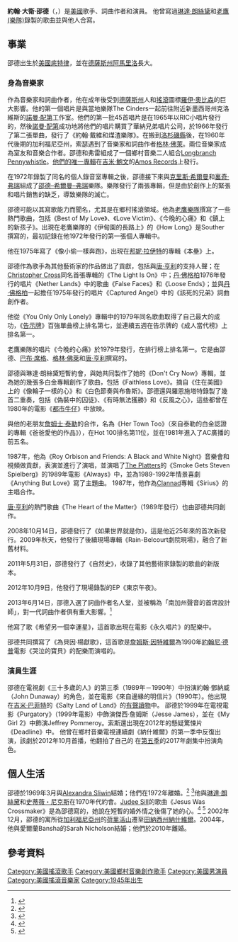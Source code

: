{{Infobox musical artist 
| name = J.D. 邵德<br>J.D. Souther
| image = JD Souther.JPG
| caption =J.D. 邵德在2008年的表演
| background = 歌手
| birth_name = 約翰·大衛·邵德<br>John David Souther
| birth_date = {{birth date and age|1945|11|2}}
| birth_place = {{USA}}[[密歇根州|密歇根州]][[底特律|底特律]]
| genre = [[搖滾樂|搖滾樂]]、[[鄉村音樂|鄉村音樂]]
| occupation = 歌手、詞曲作者、音樂家
| instrument = 吉他、人聲
| years_active = 1970年至今
| label = [[Elektra_Records|Elektra]]
| associated_acts = [[老鷹_(樂隊)|老鷹樂隊]]、[[Longbranch_Pennywhistle|Longbranch Pennywhistle]]、[[詹姆士·泰勒|詹姆士·泰勒]]、[[琳達·朗絲黛|琳達·朗絲黛]]、[[邵德–希爾曼–弗瑞|邵德–希爾曼–弗瑞]]
| website = {{URL|www.jdsouther.net}}
}}

'''約翰·大衛·邵德'''（{{lang-en|John David Souther}}，{{bd|1945年|11月2日||}}）是[[美國|美國]]歌手、詞曲作者和演員。 他曾寫過[[琳達·朗絲黛|琳達·朗絲黛]]和[[老鷹_(樂隊)|老鷹 (樂隊)]]錄製的歌曲並與他人合寫。

==事業==
邵德出生於[[美國|美國]][[底特律_(密歇根州)|底特律]]，並在[[德薩斯州|德薩斯州]][[阿馬里洛|阿馬里洛]]長大。

===身為音樂家===
作為音樂家和詞曲作者，他在成年後受到[[德薩斯州|德薩斯州]]人和[[搖滾|搖滾]]圖標[[羅伊·奧比森|羅伊·奧比森]]的巨大影響。他的第一個唱片是與當地樂隊The Cinders一起前往附近新墨西哥州克洛維斯的[[諾曼·配第|諾曼·配第]]工作室。他們的第一批45首唱片是在1965年以RIC小唱片發行的，然後[[諾曼·配第|諾曼·配第]]成功地將他們的唱片購買了華納兄弟唱片公司，於1966年發行了第二張單曲，發行了《約翰·戴維和煤渣樂隊》。在搬到[[洛杉磯縣|洛杉磯縣]]後，在1960年代後期的加利福尼亞州，索瑟遇到了音樂家和詞曲作者[[格林·佛萊|格林·佛萊]]。兩位音樂家成為室友和音樂合作者。邵德和弗雷組成了一個鄉村音樂二人組合[[Longbranch_Pennywhistle|Longbranch Pennywhistle]]。[[Longbranch_Pennywhistle_(專輯)|他們的唯一專輯]]在[[吉米·鮑文|吉米·鮑文]]的[[Amos_Records|Amos Records]]上發行。

在1972年錄製了同名的個人錄音室專輯之後，邵德接下來與[[克里斯·希爾曼|克里斯·希爾曼]]和[[裏奇·弗瑞|裏奇·弗瑞]]組成了[[邵德–希爾曼–弗瑞|邵德–希爾曼–弗瑞]]樂隊。樂隊發行了兩張專輯，但是由於創作上的緊張和唱片銷售的缺乏，導致樂隊的滅亡。

邵德可能以其寫歌能力而聞名，尤其是在鄉村搖滾領域。他為[[老鷹_(樂隊)|老鷹樂隊]]撰寫了一些熱門歌曲，包括《Best of My Love》、《Love Victim》、《今晚的心痛》和《鎮上的新孩子》。出現在老鷹樂隊的《伊甸園的長路上》的《How Long》是Souther撰寫的，最初記錄在他1972年發行的第一張個人專輯中。

他在1975年寫了《像小偷一樣奔跑》，出現在[[邦妮·拉伊特|邦妮·拉伊特]]的專輯《本壘》上。

邵德作為歌手為其他藝術家的作品做出了貢獻，包括與[[唐·亨利|唐·亨利]]的支持人聲；在[[Christopher_Cross|Christopher Cross]]同名首張專輯的《The Light Is On》中；[[丹·佛格柏|丹·佛格柏]]1976年發行的唱片《Nether Lands》中的歌曲《False Faces》和《Loose Ends》；並與[[丹·佛格柏|丹·佛格柏]]一起擔任1975年發行的唱片《Captured Angel》中的《該死的兄弟》詞曲創作者。

他從《You Only Only Lonely》專輯中的1979年同名歌曲取得了自己最大的成功，《[[告示牌|告示牌]]》百強單曲榜上排名第七，並連續五週在告示牌的《成人當代榜》上排名第一。

老鷹樂隊的唱片《今晚的心痛》於1979年發行，在排行榜上排名第一。它是由邵德、[[巴布·席格|巴布·席格]]、[[格林·佛萊|格林·佛萊]]和[[唐·亨利|唐·亨利]]撰寫的。

邵德與琳達·朗絲黛短暫約會，與她共同製作了她的《Don't Cry Now》專輯，並為她的幾張多白金專輯創作了歌曲，包括《Faithless Love》。摘自《住在美國》上的《像輪子一樣的心》和《白色節奏與布魯斯》。邵德還與羅恩施塔特錄製了幾首二重奏，包括《偽裝中的囚徒》、《有時無法獲勝》和《反風之心》，這些都曾在1980年的電影《[[都市牛仔|都市牛仔]]》中放映。

與他的老朋友[[詹姆士·泰勒|詹姆士·泰勒]]的合作，名為《Her Town Too》（來自泰勒的白金認證的專輯《爸爸愛他的作品》），在Hot 100排名第11位，並在1981年進入了AC廣播的前五名。

1987年，他為《Roy Orbison and Friends: A Black and White Night》音樂會和視頻做貢獻，表演並進行了演唱，並演唱了[[The_Platters|The Platters]]的《Smoke Gets Steven Spielberg》的1989年電影《Always》中，並為1989-1992年情景喜劇《Anything But Love》寫了主題曲。 1987年，他作為[[Clannad|Clannad]]專輯《Sirius》的主唱合作。

[[唐·亨利|唐·亨利]]的熱門歌曲《The Heart of the Matter》（1989年發行）也由邵德共同創作。

2008年10月14日，邵德發行了《如果世界就是你》，這是他近25年來的首次新發行。2009年秋天，他發行了後續現場專輯《Rain-Belcourt劇院現場》，融合了新舊材料。

2011年5月31日，邵德發行了《自然史》，收錄了其他藝術家錄製的歌曲的新版本。

2012年10月9日，他發行了現場錄製的EP《東京午夜》。

2013年6月14日，邵德入選了詞曲作者名人堂，並被稱為「南加州聲音的首席設計師」，對一代詞曲作者俱有重大影響。<ref>{{cite web|title=JD Souther|url=http://www.songwritershalloffame.org/exhibits/C6066|website=Songwriters Hall of Fame|date=March 17, 2016|accessdate=2020-11-29|archive-date=2017-01-24|archive-url=https://web.archive.org/web/20170124040323/http://www.songwritershalloffame.org/exhibits/C6066|dead-url=no}}</ref>             

他寫了歌《希望另一個幸運星》，這首歌出現在電影《永久唱片》的配樂中。

邵德共同撰寫了《為貝因·楊獻歌》，這首歌是[[詹姆斯·因特維爾|詹姆斯·因特維爾]]為1990年[[約翰尼·德普|約翰尼·德普]]電影《哭泣的寶貝》的配樂而演唱的。

===演員生涯===
邵德在電視劇《三十多歲的人》的第三季（1989年－1990年）中扮演約翰·鄧納威（John Dunaway）的角色，並在電影《來自邊緣的明信片》（1990年）。他出現在[[吉米·巴菲特|吉米·巴菲特]]的《Salty Land of Land》的[[有聲讀物|有聲讀物]]中。 邵德於1999年在電視電影《Purgatory》（1999年電影）中飾演傑西·詹姆斯（Jesse James），並在《My Girl 2》中飾演Jeffrey Pommeroy。索斯還出現在2012年的懸疑驚悚片《Deadline》中。 他曾在鄉村音樂電視連續劇《納什維爾》的第一季中反復出演，該劇於2012年10月首播，他翻拍了自己的 在[[納什維爾_(第5季)|第五季]]的2017年劇集中扮演角色。

==個人生活==
邵德於1969年3月與[[Honey_Ltd.|Alexandra Sliwin]]結婚；他們在1972年離婚。<ref>{{cite book|url=https://books.google.com/books?id=o_EjE6-iyQoC|title=To the Limit: The Untold Story of the Eagles|last=Eliot|first=Marc|year=1998|publisher=Da Capo Press|page=40|isbn=9780306813986|access-date=2020-11-30|archive-date=2017-03-20|archive-url=https://web.archive.org/web/20170320185722/https://books.google.com/books?id=o_EjE6-iyQoC|dead-url=no}}</ref> <ref>{{cite web|url=https://seniorcitylocal.com/celebrating-seniors-jd-souther-turns-70/|title=Celebrating Seniors - JD Souther Turns 70|date=2015-11-02|work=Senior City|accessdate=2020-11-30|archive-date=2017-07-01|archive-url=https://web.archive.org/web/20170701201740/https://seniorcitylocal.com/celebrating-seniors-jd-souther-turns-70/|dead-url=no}}</ref>他與[[琳達·朗絲黛|琳達·朗絲黛]]和[[史蒂薇・尼克斯|史蒂薇・尼克斯]]在1970年代約會。[[Judee_Sill|Judee Sill]]的歌曲《Jesus Was Crossmaker》是為邵德寫的，她說在短暫的婚外情之後傷了她的心。<ref>{{cite web|url=http://thequietus.com/articles/16211-judee-sill-ruth-barnes-the-lost-genius-of-lost-genius-of-judee-sill-ruth-barnes|title=LISTEN: Judee Sill Radio 4 Documentary|work=The Quietus}}</ref> <ref>{{cite web|url=https://www.theguardian.com/observer/omm/story/0,13887,1369079,00.html|title=The lost child | OMM | The Observer|publisher=The Guardian|date=2004年12月12日|accessdate=2020年11月30日|archive-date=2021年1月29日|archive-url=https://web.archive.org/web/20210129191104/https://www.theguardian.com/observer/omm/story/0,13887,1369079,00.html|dead-url=no}}</ref> 2002年12月，邵德的寓所從[[加利福尼亞州|加利福尼亞州]]的[[荷里活山|荷里活山]]遷至[[田納西州|田納西州]][[納什維爾_(田納西州)|納什維爾]]。2004年，他與愛爾蘭Bansha的Sarah Nicholson結婚；他們於2010年離婚。

==參考資料==
{{reflist}}

[[Category:美國搖滾歌手|Category:美國搖滾歌手]]
[[Category:美國鄉村音樂創作歌手|Category:美國鄉村音樂創作歌手]]
[[Category:美國男演員|Category:美國男演員]]
[[Category:美國搖滾音樂家|Category:美國搖滾音樂家]]
[[Category:1945年出生|Category:1945年出生]]